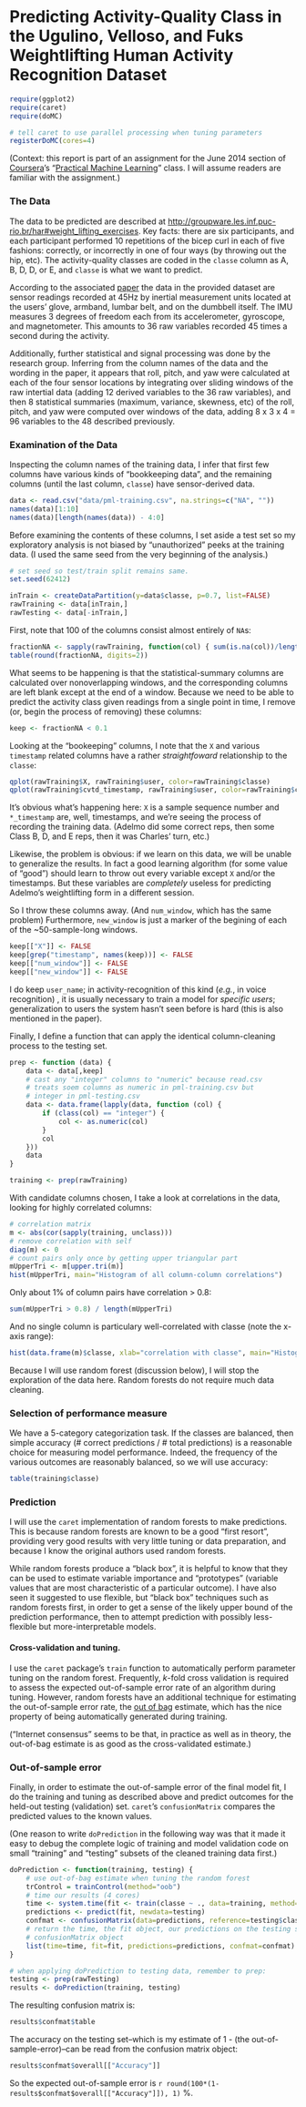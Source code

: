 Predicting Activity-Quality Class in the Ugulino, Velloso, and Fuks Weightlifting Human Activity Recognition Dataset
===

```r
require(ggplot2)
require(caret)
require(doMC)

# tell caret to use parallel processing when tuning parameters
registerDoMC(cores=4)
```

(Context: this report is part of an assignment for the June 2014 section of [Coursera](http://coursera.com)'s "[Practical Machine Learning](https://www.coursera.org/course/predmachlearn)" class. I will assume readers are familiar with the assignment.)

### The Data

The data to be predicted are described at [http://groupware.les.inf.puc-rio.br/har#weight_lifting_exercises][]. Key facts: there are six participants, and each participant performed 10 repetitions of the bicep curl in each of five fashions: correctly, or incorrectly in one of four ways (by throwing out the hip, etc). The activity-quality classes are coded in the `classe` column as A, B, D, D, or E, and `classe` is what we want to predict.

According to the associated [paper][] the data in the provided dataset are sensor readings recorded at 45Hz by inertial measurement units located at the users' glove, armband, lumbar belt, and on the dumbbell itself. The IMU measures 3 degrees of freedom each from its accelerometer, gyroscope, and magnetometer. This amounts to 36 raw variables recorded 45 times a second during the activity.

Additionally, further statistical and signal processing was done by the research group. Inferring from the column names of the data and the wording in the paper, it appears that roll, pitch, and yaw were calculated at each of the four sensor locations by integrating over sliding windows of the raw intertial data (adding 12 derived variables to the 36 raw variables), and then 8 statistical summaries (maximum, variance, skewness, etc) of the roll, pitch, and yaw were computed over windows of the data, adding 8 x 3 x 4 = 96 variables to the 48 described previously.

### Examination of the Data

Inspecting the column names of the training data, I infer that first few columns have various kinds of "bookkeeping data", and the remaining columns (until the last column, `classe`) have sensor-derived data.

``` r
data <- read.csv("data/pml-training.csv", na.strings=c("NA", ""))
names(data)[1:10]
names(data)[length(names(data)) - 4:0]
```

Before examining the contents of these columns, I set aside a test set so my exploratory analysis is not biased by "unauthorized" peeks at the training data. (I used the same seed from the very beginning of the analysis.)

```r
# set seed so test/train split remains same.
set.seed(62412)

inTrain <- createDataPartition(y=data$classe, p=0.7, list=FALSE)
rawTraining <- data[inTrain,]
rawTesting <- data[-inTrain,]
```

First, note that 100 of the columns consist almost entirely of `NA`s:

```r
fractionNA <- sapply(rawTraining, function(col) { sum(is.na(col))/length(col) })
table(round(fractionNA, digits=2))
```

What seems to be happening is that the statistical-summary columns are calculated over nonoverlapping windows, and the corresponding columns are left blank except at the end of a window. Because we need to be able to predict the activity class given readings from a single point in time, I remove (or, begin the process of removing) these columns:

```r
keep <- fractionNA < 0.1
```

Looking at the "bookeeping" columns, I note that the `X` and various `timestamp` related columns have a rather _straightfoward_ relationship to the `classe`:

```r
qplot(rawTraining$X, rawTraining$user, color=rawTraining$classe)
qplot(rawTraining$cvtd_timestamp, rawTraining$user, color=rawTraining$classe,)
```

It's obvious what's happening here: `X` is a sample sequence number and `*_timestamp` are, well, timestamps, and we're seeing the process of recording the training data. (Adelmo did some correct reps, then some Class B, D, and E reps, then it was Charles' turn, etc.)

Likewise, the problem is obvious: if we learn on this data, we will be unable to generalize the results. In fact a good learning algorithm (for some value of "good") should learn to throw out every variable except `X` and/or the timestamps. But these variables are _completely_ useless for predicting Adelmo's weightlifting form in a different session.

So I throw these columns away. (And `num_window`, which has the same problem) Furthermore, `new_window` is just a marker of the begining of each of the ~50-sample-long windows.

```r
keep[["X"]] <- FALSE
keep[grep("timestamp", names(keep))] <- FALSE
keep[["num_window"]] <- FALSE
keep[["new_window"]] <- FALSE
```

I do keep `user_name`; in activity-recognition of this kind (_e.g._, in voice recognition) , it is usually necessary to train a model for _specific users_; generalization to users the system hasn't seen before is hard (this is also mentioned in the paper).

Finally, I define a function that can apply the identical column-cleaning process to the testing set.

```r
prep <- function (data) {
    data <- data[,keep]
    # cast any "integer" columns to "numeric" because read.csv
    # treats soem columns as numeric in pml-training.csv but
    # integer in pml-testing.csv
    data <- data.frame(lapply(data, function (col) {
        if (class(col) == "integer") {
            col <- as.numeric(col)
        }
        col
    }))
    data
}

training <- prep(rawTraining)
```

With candidate columns chosen, I take a look at correlations in the data, looking for highly correlated columns:

```r
# correlation matrix
m <- abs(cor(sapply(training, unclass)))
# remove correlation with self
diag(m) <- 0
# count pairs only once by getting upper triangular part
mUpperTri <- m[upper.tri(m)]
hist(mUpperTri, main="Histogram of all column-column correlations")
```

Only about 1% of column pairs have correlation > 0.8:

```r
sum(mUpperTri > 0.8) / length(mUpperTri)
```

And no single column is particulary well-correlated with classe (note the x-axis range):

```r
hist(data.frame(m)$classe, xlab="correlation with classe", main="Histogram of correlations with classe among columns in training data")
```

Because I will use random forest (discussion below), I will stop the exploration of the data here. Random forests do not require much data cleaning.

### Selection of performance measure

We have a 5-category categorization task. If the classes are balanced, then simple accuracy (# correct predictions / # total predictions) is a reasonable choice for measuring model performance. Indeed, the frequency of the various outcomes are reasonably balanced, so we will use accuracy:

```r
table(training$classe)
```

### Prediction

I will use the `caret` implementation of random forests to make predictions. This is because random forests are known to be a good "first resort", providing very good results with very little tuning or data preparation, and because I know the original authors used random forests.

While random forests produce a "black box", it is helpful to know that they can be used to estimate variable importance and "prototypes" (variable values that are most characteristic of a particular outcome). I have also seen it suggested to use flexible, but "black box" techniques such as random forests first, in order to get a sense of the likely upper bound of the prediction performance, then to attempt prediction with possibly less-flexible but more-interpretable models.

#### Cross-validation and tuning.

I use the `caret` package's `train` function to automatically perform parameter tuning on the random forest. Frequently, _k_-fold cross validation is required to assess the expected out-of-sample error rate of an algorithm during tuning. However, random forests have an additional technique for estimating the out-of-sample error rate, the [out of bag][] estimate, which has the nice property of being automatically generated during training.

("Internet consensus" seems to be that, in practice as well as in theory, the out-of-bag estimate is as good as the cross-validated estimate.)

### Out-of-sample error

Finally, in order to estimate the out-of-sample error of the final model fit, I do the training and tuning as described above and predict outcomes for the held-out testing (validation) set. `caret`'s `confusionMatrix` compares the predicted values to the known values.

(One reason to write `doPrediction` in the following way was that it made it easy to debug the complete logic of training and model validation code on small "training" and "testing" subsets of the cleaned training data first.)

```r
doPrediction <- function(training, testing) {
    # use out-of-bag estimate when tuning the random forest
    trControl = trainControl(method="oob")
    # time our results (4 cores)
    time <- system.time(fit <- train(classe ~ ., data=training, method="rf", trControl=trControl))
    predictions <- predict(fit, newdata=testing)
    confmat <- confusionMatrix(data=predictions, reference=testing$classe)
    # return the time, the fit object, our predictions on the testing set, and the
    # confusionMatrix object
    list(time=time, fit=fit, predictions=predictions, confmat=confmat)
}

# when applying doPrediction to testing data, remember to prep:
testing <- prep(rawTesting)
results <- doPrediction(training, testing)
```

The resulting confusion matrix is:

```r
results$confmat$table
```

The accuracy on the testing set--which is my estimate of 1 - (the out-of-sample-error)--can be read from the confusion matrix object:

```r
results$confmat$overall[["Accuracy"]]
```

So the expected out-of-sample error is ```r round(100*(1-results$confmat$overall[["Accuracy"]]), 1)``` %.



[http://groupware.les.inf.puc-rio.br/har#weight_lifting_exercises]: http://groupware.les.inf.puc-rio.br/har#weight_lifting_exercises
[paper]: http://groupware.les.inf.puc-rio.br/work.jsf?p1=11201
[out of bag]: http://www.stat.berkeley.edu/~breiman/RandomForests/cc_home.htm#oober
